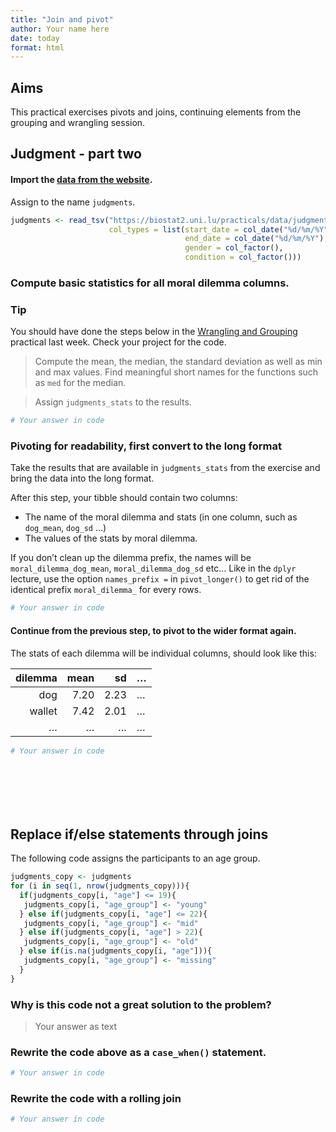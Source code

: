 ```yaml
---
title: "Join and pivot"
author: Your name here
date: today
format: html
---
```


## Aims 
This practical exercises pivots and joins, continuing elements from the grouping and wrangling session. 

## Judgment - part two

#### Import the [data from the website](https://biostat2.uni.lu/practicals/data/judgments.tsv).

Assign to the name `judgments`.

```r
judgments <- read_tsv("https://biostat2.uni.lu/practicals/data/judgments.tsv",
                      col_types = list(start_date = col_date("%d/%m/%Y"),
                                       end_date = col_date("%d/%m/%Y"),
                                       gender = col_factor(),
                                       condition = col_factor()))
```


### Compute basic statistics for all moral dilemma columns. 


### Tip
You should have done the steps below in the [Wrangling and Grouping]() practical last week. Check your project for the code.


> Compute the mean, the median, the standard deviation as well as min and max values. Find meaningful short names for the functions such as `med` for  the median.

> Assign `judgments_stats` to the results.

```r
# Your answer in code


```


### Pivoting for readability, first convert to the long format

Take the results that are available in `judgments_stats` from the exercise and bring the data into the long format.

After this step, your tibble should contain two columns:

* The name of the moral dilemma and stats (in one column, such as `dog_mean`, `dog_sd` ...)
* The values of the stats by moral dilemma.

If you don't clean up the dilemma prefix, the names will be `moral_dilemma_dog_mean`, `moral_dilemma_dog_sd` etc...
Like in the `dplyr` lecture, use the option `names_prefix = ` in `pivot_longer()` to get rid of the identical prefix `moral_dilemma_` for every rows.

```r
# Your answer in code


```

#### Continue from the previous step, to pivot to the wider format again.

The stats of each dilemma will be individual columns, should look like this:

dilemma| mean | sd |   ...|
------:|-----:|---:|---|
dog    | 7.20 | 2.23 |...|
wallet | 7.42 | 2.01 |...|
...    | ...  | ... | ...|

```r
# Your answer in code








```

## Replace if/else statements through joins

The following code assigns the participants to an age group.
```r
judgments_copy <- judgments
for (i in seq(1, nrow(judgments_copy))){
  if(judgments_copy[i, "age"] <= 19){
   judgments_copy[i, "age_group"] <- "young"
  } else if(judgments_copy[i, "age"] <= 22){
   judgments_copy[i, "age_group"] <- "mid"
  } else if(judgments_copy[i, "age"] > 22){
   judgments_copy[i, "age_group"] <- "old"
  } else if(is.na(judgments_copy[i, "age"])){
   judgments_copy[i, "age_group"] <- "missing"
  } 
}

```

### Why is this code not a great solution to the problem?

> Your answer as text





### Rewrite the code above as a `case_when()` statement.

```r
# Your answer in code


```

### Rewrite the code with a rolling join
```r
# Your answer in code









```





